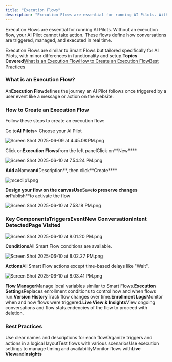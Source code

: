 ```yaml
---
title: "Execution Flows"
description: "Execution Flows are essential for running AI Pilots. Without an execution flow, your AI Pilot cannot take action. These flows define how conversations..."
---
```


Execution Flows are essential for running AI Pilots. Without an execution flow, your AI Pilot cannot take action. These flows define how conversations are triggered, managed, and executed in real time.

Execution Flows are similar to Smart Flows but tailored specifically for AI Pilots, with minor differences in functionality and setup.**Topics Covered**[What is an Execution Flow](https://support.salesmate.io/hc/en-us/articles/45878729348121-Execution-Flows#h_01JWQAN2AQY5K145PFZ0FMM0DN)[How to Create an Execution Flow](https://support.salesmate.io/hc/en-us/articles/45878729348121-Execution-Flows#h_01JWQAN2AQ13CPREV78QNMHDAV)[Best Practices](https://support.salesmate.io/hc/en-us/articles/45878729348121-Execution-Flows#h_01JWQCKYV65NT6BHE634EX5WA8)

### What is an Execution Flow?

An**Execution Flow**defines the journey an AI Pilot follows once triggered by a user event like a message or action on the website.

### How to Create an Execution Flow

Follow these steps to create an execution flow:

Go to**AI Pilots**> Choose your AI Pilot

![Screen Shot 2025-06-09 at 4.45.08 PM.png](./images/Screen-Shot-2025-06-09-at-4.45.08-PM-2.png)

Click on**Execution Flows**from the left panelClick on**New****

![Screen Shot 2025-06-10 at 7.54.24 PM.png](./images/Screen-Shot-2025-06-10-at-7.54.24-PM.png)

**Add a**Name**and**Description**, then click**Create****

![mceclip1.png](./images/mceclip1-2.png)

**Design your flow on the canvasUse**Save**to preserve changes or**Publish**to activate the flow

![Screen Shot 2025-06-10 at 7.58.18 PM.png](./images/Screen-Shot-2025-06-10-at-7.58.18-PM.png)

### Key Components**Triggers**EventNew ConversationIntent DetectedPage Visited

![Screen Shot 2025-06-10 at 8.01.20 PM.png](./images/Screen-Shot-2025-06-10-at-8.01.20-PM.png)

**Conditions**All Smart Flow conditions are available.

![Screen Shot 2025-06-10 at 8.02.27 PM.png](./images/Screen-Shot-2025-06-10-at-8.02.27-PM.png)

**Actions**All Smart Flow actions except time-based delays like "Wait".

![Screen Shot 2025-06-10 at 8.03.41 PM.png](./images/Screen-Shot-2025-06-10-at-8.03.41-PM.png)

**Flow Manager**Manage local variables similar to Smart Flows.**Execution Settings**Replaces enrollment conditions to control how and when flows run.**Version History**Track flow changes over time.**Enrollment Logs**Monitor when and how flows were triggered.**Live View & Insights**View ongoing conversations and flow stats.endencies of the flow to proceed with deletion.

### Best Practices

Use clear names and descriptions for each flowOrganize triggers and actions in a logical layoutTest flows with various scenariosUse execution settings to manage timing and availabilityMonitor flows with**Live View**and**Insights**
